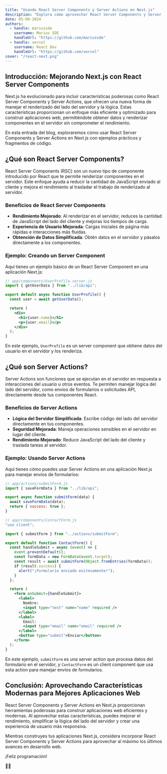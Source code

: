 ```yaml
---
title: "Usando React Server Components y Server Actions en Next.js"
description: "Explora cómo aprovechar React Server Components y Server Actions en Next.js para construir aplicaciones web modernas y eficientes. Aprende cómo estas características mejoran el rendimiento y simplifican la lógica del servidor."
date: 05-09-2024
authors:
  - handle: mariussde
    username: Marius SDE
    handleUrl: "https://github.com/mariussde"
  - handle: vercel
    username: React Dev
    handleUrl: "https://github.com/vercel"
cover: "/react-next.png"
---
```


## Introducción: Mejorando Next.js con React Server Components

Next.js ha evolucionado para incluir características poderosas como React Server Components y Server Actions, que ofrecen una nueva forma de manejar el renderizado del lado del servidor y la lógica. Estas características proporcionan un enfoque más eficiente y optimizado para construir aplicaciones web, permitiéndote obtener datos y renderizar componentes en el servidor sin comprometer el rendimiento.

En esta entrada del blog, exploraremos cómo usar React Server Components y Server Actions en Next.js con ejemplos prácticos y fragmentos de código.

## ¿Qué son React Server Components?

React Server Components (RSC) son un nuevo tipo de componente introducido por React que te permite renderizar componentes en el servidor. Este enfoque ayuda a reducir la cantidad de JavaScript enviado al cliente y mejora el rendimiento al trasladar el trabajo de renderizado al servidor.

### Beneficios de React Server Components

- **Rendimiento Mejorado**: Al renderizar en el servidor, reduces la cantidad de JavaScript del lado del cliente y mejoras los tiempos de carga.
- **Experiencia de Usuario Mejorada**: Cargas iniciales de página más rápidas e interacciones más fluidas.
- **Obtención de Datos Simplificada**: Obtén datos en el servidor y pásalos directamente a los componentes.

### Ejemplo: Creando un Server Component

Aquí tienes un ejemplo básico de un React Server Component en una aplicación Next.js:

```jsx
// app/components/UserProfile.server.js
import { getUserData } from "../lib/api";

export default async function UserProfile() {
  const user = await getUserData();

  return (
    <div>
      <h1>{user.name}</h1>
      <p>{user.email}</p>
    </div>
  );
}
```

En este ejemplo, `UserProfile` es un server component que obtiene datos del usuario en el servidor y los renderiza.

## ¿Qué son Server Actions?

Server Actions son funciones que se ejecutan en el servidor en respuesta a interacciones del usuario u otros eventos. Te permiten manejar lógica del lado del servidor, como envíos de formularios o solicitudes API, directamente desde tus componentes React.

### Beneficios de Server Actions

- **Lógica del Servidor Simplificada**: Escribe código del lado del servidor directamente en tus componentes.
- **Seguridad Mejorada**: Maneja operaciones sensibles en el servidor en lugar del cliente.
- **Rendimiento Mejorado**: Reduce JavaScript del lado del cliente y traslada tareas al servidor.

### Ejemplo: Usando Server Actions

Aquí tienes cómo puedes usar Server Actions en una aplicación Next.js para manejar envíos de formularios:

```jsx
// app/actions/submitForm.js
import { saveFormData } from "../lib/api";

export async function submitForm(data) {
  await saveFormData(data);
  return { success: true };
}
```

```jsx
// app/components/ContactForm.js
"use client";

import { submitForm } from "../actions/submitForm";

export default function ContactForm() {
  const handleSubmit = async (event) => {
    event.preventDefault();
    const formData = new FormData(event.target);
    const result = await submitForm(Object.fromEntries(formData));
    if (result.success) {
      alert("¡Formulario enviado exitosamente!");
    }
  };

  return (
    <form onSubmit={handleSubmit}>
      <label>
        Nombre:
        <input type="text" name="name" required />
      </label>
      <label>
        Email:
        <input type="email" name="email" required />
      </label>
      <button type="submit">Enviar</button>
    </form>
  );
}
```

En este ejemplo, `submitForm` es una server action que procesa datos del formulario en el servidor, y `ContactForm` es un client component que usa esta action para manejar envíos de formularios.

## Conclusión: Aprovechando Características Modernas para Mejores Aplicaciones Web

React Server Components y Server Actions en Next.js proporcionan herramientas poderosas para construir aplicaciones web eficientes y modernas. Al aprovechar estas características, puedes mejorar el rendimiento, simplificar la lógica del lado del servidor y crear una experiencia de usuario más responsiva.

Mientras construyes tus aplicaciones Next.js, considera incorporar React Server Components y Server Actions para aprovechar al máximo los últimos avances en desarrollo web.

¡Feliz programación!

🚀✨ 